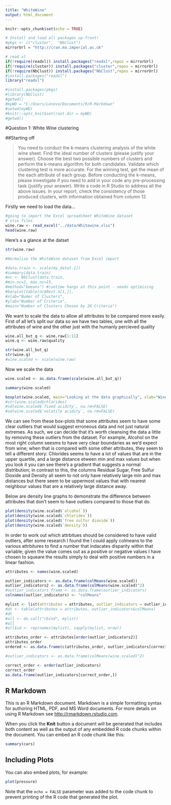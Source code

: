 ```yaml
---
title: "WhiteWine"
output: html_document
---
```



```r
knitr::opts_chunk$set(echo = TRUE)
```


```r
# Install and load all packages up-front!
#pkgs <- c("cluster",  "NbClust")
mirrorUrl = "http://cran.ma.imperial.ac.uk"

# read xl
if(!require(readxl)) install.packages("readxl",repos = mirrorUrl)
if(!require(cluster)) install.packages("cluster",repos = mirrorUrl)
if(!require(NbClust)) install.packages("NbClust",repos = mirrorUrl)
#install.packages("readxl")
library("readxl")

#install.packages(pkgs)
#library(NbClust)
#getwd()
#myWD = "C:/Users/Lenovo/Documents/R/R-Markdown"
#setwd(myWD)
#knitr::opts_knit$set(root.dir = myWD)
#getwd()

```
#Question 1: White Wine clustering

##Starting off

>You need to conduct the k-means clustering analysis of the white wine sheet. Find the ideal number of clusters (please justify your answer). Choose the best two possible numbers of clusters and perform the k-means algorithm for both candidates. Validate which clustering test is more accurate. For the winning test, get the mean of the each attribute of each group. Before conducting the k-means, please investigate if you need to add in your code any pre-processing task (justify your answer). Write a code in R Studio to address all the above issues. In your report, check the consistency of those produced clusters, with information obtained from column 12.

<!--
1st Objective (partitioning clustering)
• Find the ideal number of clusters – justify it by showing all necessary steps/methods, 8
• K-means with the best two clusters, 8
• Find the mean of each attribute for the winner cluster, 5
• Check consistency of your results against column 12, 4
• Check for any pre-processing tasks 5
-->

Firstly we need to load the data...

```r
#going to import the Excel spreadsheet WhiteWine dataset
# xlsx files
wine.raw <- read_excel("../data/Whitewine.xlsx")
head(wine.raw)
```

Here's a a glance at the datset

```r
str(wine.raw)

#Normalise the WhiteWine dataset from Excel import

#data.train <- scale(my_data[-1])
#summary(data.train)
#nc <- NbClust(data.train,
#min.nc=2, max.nc=15,
#method="kmeans") #runtime hangs at this point - needs optimising
#barplot(table(nc$Best.n[1,]),
#xlab="Numer of Clusters",
#ylab="Number of Criteria",
#main="Number of Clusters Chosen by 26 Criteria")
```

We want to scale the data to allow all attributes to be compared more easily. First of all let's split our data so we have two tables, one with all the attributes of wine and the other just with the humanly percieved quality 
```r
wine.all_but_q <- wine.raw[1:11]
wine.q <- wine.raw$quality

str(wine.all_but_q)
str(wine.q)
#wine.scaled <- scale(wine.raw)
```

Now we scale the data
```r
wine.scaled <- as.data.frame(scale(wine.all_but_q))

summary(wine.scaled)
```

```r
boxplot(wine.scaled, main="Looking at the data graphically", xlab="Wine Attributes", ylab="Scalled values") 
#str(wine.scaled$chlorides) 
#sd(wine.scaled$`fixed acidity`, na.rm=FALSE)
#sd(wine.scaled$`volatile acidity`, na.rm=FALSE)
```

We can see from these box-plots that some attributes seem to have some clear outliers that would suggest erroneous data and not just natural extremes. As such, we can decide that it's worth cleansing the data a little by removing these outliers from the dataset. For example, Alcohol on the most right column seesms to have very clear boundaries as we'd expect from wine; when that is compared with some other attributes, they seem to tell a different story: Chlorides seems to have a lot of values that are in the upper quartile, and a large distance etween min and max values but when you look it you can see there's a gradient that suggests a normal distribution; in contrast to this, the columns Residual Sugar, Free Sulfur Dioxide and Density all seem to not only have relatively large min and max distances but there seem to be uppermost values that with nearest neighbour values that are a relatively large distance away.

Below are density line graphs to demonstrate the difference between attributes that don't seem to have outliers compared to those that do.

```r
plot(density(wine.scaled$`alcohol`))
plot(density(wine.scaled$`chlorides`))
plot(density(wine.scaled$`free sulfur dioxide`))
plot(density(wine.scaled$`density`))
```

In order to work out which attrbitues should be considered to have valid outliers, after some research I found the I could apply colmeans to the various attrbitures to find a number that indacates disparity within that variable; given the value comes out as a positive or negative values I have chosen to squeare the results simply to deal with positive numbers in a linear fashion.

```r
attributes <- names(wine.scaled)

outlier_indicators <- as.data.frame(colMeans(wine.scaled))
outlier_indicators2 <- as.data.frame(colMeans(wine.scaled)^2)
#outlier_indicators_frame <- as.data.frame(outlier_indicators)
colnames(outlier_indicators) <- "colMeans"

mylist <- list(attributes = attributes, outlier_indicators = outlier_indicators$colMeans)
#dt <- table(attributes = attributes, outlier_indicators$colMeans)
#dt
#all <- do.call("rbind", mylist)
#all
#all$id <- rep(names(mylist), sapply(mylist, nrow))

attributes_order <- attributes[order(outlier_indicators2)]
attributes_order
ordered <- as.data.frame(c(attributes_order, outlier_indicators[correct_order,]))
```

```r
#outlier_indicators <- as.data.frame(colMeans(wine.scaled)^2)

correct_order <- order(outlier_indicators)
correct_order
as.data.frame(outlier_indicators[correct_order,])
```

## R Markdown

This is an R Markdown document. Markdown is a simple formatting syntax for authoring HTML, PDF, and MS Word documents. For more details on using R Markdown see <http://rmarkdown.rstudio.com>.

When you click the **Knit** button a document will be generated that includes both content as well as the output of any embedded R code chunks within the document. You can embed an R code chunk like this:

```r
summary(cars)
```

## Including Plots

You can also embed plots, for example:

```r
plot(pressure)
```

Note that the `echo = FALSE` parameter was added to the code chunk to prevent printing of the R code that generated the plot.
